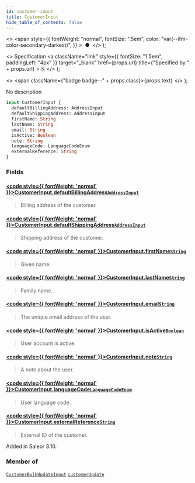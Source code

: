 ```yaml
---
id: customer-input
title: CustomerInput
hide_table_of_contents: false
---
```


  <>
    <span
      style={{
        fontWeight: "normal",
        fontSize: ".5em",
        color: "var(--ifm-color-secondary-darkest)",
      }}
    >
      &nbsp;●&nbsp;
    </span>
  </>
);

  <>
    Specification
    <a
      className="link"
      style={{ fontSize: "1.5em", paddingLeft: "4px" }}
      target="\_blank"
      href={props.url}
      title={"Specified by " + props.url}
    >
      ⎘
    </a>
  </>
);

  <>
    <span className={"badge badge--" + props.class}>{props.text}</span>
  </>
);

No description

```graphql
input CustomerInput {
  defaultBillingAddress: AddressInput
  defaultShippingAddress: AddressInput
  firstName: String
  lastName: String
  email: String
  isActive: Boolean
  note: String
  languageCode: LanguageCodeEnum
  externalReference: String
}
```

### Fields

#### [<code style={{ fontWeight: 'normal' }}>CustomerInput.<b>defaultBillingAddress</b></code>](#)<Bullet />[`AddressInput`](../../api-reference/inputs/address-input) <Badge class="secondary" text="input"/>

> Billing address of the customer.

#### [<code style={{ fontWeight: 'normal' }}>CustomerInput.<b>defaultShippingAddress</b></code>](#)<Bullet />[`AddressInput`](../../api-reference/inputs/address-input) <Badge class="secondary" text="input"/>

> Shipping address of the customer.

#### [<code style={{ fontWeight: 'normal' }}>CustomerInput.<b>firstName</b></code>](#)<Bullet />[`String`](../../api-reference/scalars/string) <Badge class="secondary" text="scalar"/>

> Given name.

#### [<code style={{ fontWeight: 'normal' }}>CustomerInput.<b>lastName</b></code>](#)<Bullet />[`String`](../../api-reference/scalars/string) <Badge class="secondary" text="scalar"/>

> Family name.

#### [<code style={{ fontWeight: 'normal' }}>CustomerInput.<b>email</b></code>](#)<Bullet />[`String`](../../api-reference/scalars/string) <Badge class="secondary" text="scalar"/>

> The unique email address of the user.

#### [<code style={{ fontWeight: 'normal' }}>CustomerInput.<b>isActive</b></code>](#)<Bullet />[`Boolean`](../../api-reference/scalars/boolean) <Badge class="secondary" text="scalar"/>

> User account is active.

#### [<code style={{ fontWeight: 'normal' }}>CustomerInput.<b>note</b></code>](#)<Bullet />[`String`](../../api-reference/scalars/string) <Badge class="secondary" text="scalar"/>

> A note about the user.

#### [<code style={{ fontWeight: 'normal' }}>CustomerInput.<b>languageCode</b></code>](#)<Bullet />[`LanguageCodeEnum`](../../api-reference/enums/language-code-enum) <Badge class="secondary" text="enum"/>

> User language code.

#### [<code style={{ fontWeight: 'normal' }}>CustomerInput.<b>externalReference</b></code>](#)<Bullet />[`String`](../../api-reference/scalars/string) <Badge class="secondary" text="scalar"/>

> External ID of the customer.

Added in Saleor 3.10.

>

### Member of

[`CustomerBulkUpdateInput`](../../api-reference/inputs/customer-bulk-update-input) <Badge class="secondary" text="input"/><Bullet />[`customerUpdate`](../../api-reference/mutations/customer-update) <Badge class="secondary" text="mutation"/>

